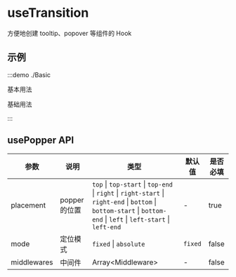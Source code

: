# useTransition

方便地创建 tooltip、popover 等组件的 Hook

## 示例

:::demo ./Basic

基本用法

基础用法

:::

## usePopper API

| 参数 | 说明 | 类型 | 默认值 | 是否必填 |
| --- | --- | --- | --- | --- |
| placement | popper 的位置 | `top` \| `top-start` \| `top-end `\| `right` \| `right-start` \| `right-end` \| `bottom` \| `bottom-start` \| `bottom-end` \| `left` \| `left-start` \| `left-end` | - | true |
| mode | 定位模式 | `fixed` \| `absolute` | `fixed` | false |
| middlewares | 中间件 | Array\<Middleware\> | - | false |
